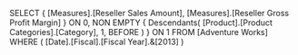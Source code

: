 SELECT
	{ [Measures].[Reseller Sales Amount],
	  [Measures].[Reseller Gross Profit Margin] } ON 0,
	NON EMPTY
	{ Descendants( [Product].[Product Categories].[Category],
				   1, BEFORE ) } ON 1
FROM
	[Adventure Works]
WHERE
	( [Date].[Fiscal].[Fiscal Year].&[2013] )